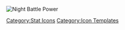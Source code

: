 [[File:Icon NightBattlePower.png|Night Battle Power]]<noinclude>[[Category:Stat Icons]] [[Category:Icon Templates]]</noinclude>